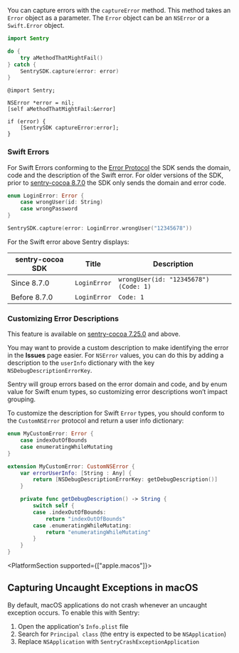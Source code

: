 You can capture errors with the `captureError` method. This method takes an `Error` object as a parameter. The `Error` object can be an `NSError` or a `Swift.Error` object.

```swift {tabTitle:Swift}
import Sentry

do {
    try aMethodThatMightFail()
} catch {
    SentrySDK.capture(error: error)
}
```

```objc {tabTitle:Objective-C}
@import Sentry;

NSError *error = nil;
[self aMethodThatMightFail:&error]

if (error) {
    [SentrySDK captureError:error];
}
```

### Swift Errors

For Swift Errors conforming to the [Error Protocol](https://developer.apple.com/documentation/swift/error) the SDK sends the domain, code and the description of the Swift error.
For older versions of the SDK, prior to [sentry-cocoa 8.7.0](https://github.com/getsentry/sentry-cocoa/blob/main/CHANGELOG.md#870) the SDK only sends the domain and error code.

```Swift
enum LoginError: Error {
    case wrongUser(id: String)
    case wrongPassword
}

SentrySDK.capture(error: LoginError.wrongUser("12345678"))
```

For the Swift error above Sentry displays:

| sentry-cocoa SDK | Title        | Description                           |
| ---------------- | ------------ | ------------------------------------- |
| Since 8.7.0      | `LoginError` | `wrongUser(id: "12345678") (Code: 1)` |
| Before 8.7.0     | `LoginError` | `Code: 1`                             |

### Customizing Error Descriptions

This feature is available on [sentry-cocoa 7.25.0](https://github.com/getsentry/sentry-cocoa/blob/main/CHANGELOG.md#7250) and above.

You may want to provide a custom description to make identifying the error in the **Issues** page easier. For `NSError` values, you can do this by adding a description to the `userInfo` dictionary with the key `NSDebugDescriptionErrorKey`.

Sentry will group errors based on the error domain and code, and by enum value for Swift enum types, so customizing error descriptions won’t impact grouping.

To customize the description for Swift `Error` types, you should conform to the `CustomNSError` protocol and return a user info dictionary:

```swift {tabTitle:Swift}
enum MyCustomError: Error {
    case indexOutOfBounds
    case enumeratingWhileMutating
}

extension MyCustomError: CustomNSError {
    var errorUserInfo: [String : Any] {
        return [NSDebugDescriptionErrorKey: getDebugDescription()]
    }

    private func getDebugDescription() -> String {
        switch self {
        case .indexOutOfBounds:
            return "indexOutOfBounds"
        case .enumeratingWhileMutating:
            return "enumeratingWhileMutating"
        }
    }
}
```

<PlatformSection supported={["apple.macos"]}>

## Capturing Uncaught Exceptions in macOS

By default, macOS applications do not crash whenever an uncaught exception occurs. To enable this with Sentry:

1. Open the application's `Info.plist` file
2. Search for `Principal class` (the entry is expected to be `NSApplication`)
3. Replace `NSApplication` with `SentryCrashExceptionApplication`

</PlatformSection>
